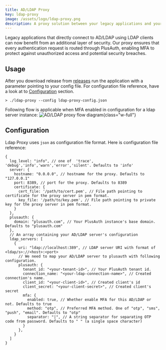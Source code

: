 ```yaml
---
title: AD/LDAP Proxy
key: ldap-proxy
image: /assets/logo/ldap-proxy.png
description: A proxy solution between your legacy applications and your LDAP/AD systems, allowing you to enforce MFA
---
```


Legacy applications that directly connect to AD/LDAP using LDAP clients can now benefit from an additional layer
of security. Our proxy ensures that every authentication request is routed through PlusAuth, enabling MFA
to protect against unauthorized access and potential security breaches.


## Usage

After you download release from [releases](./releases) run the application with a parameter pointing to your config file.
For configuration file reference, have a look at to [Configuration](#configuration) section.

```shell
> ./ldap-proxy --config ldap-proxy-config.json
```

Following flow is applicable when MFA enabled in configuration for a ldap server instance:
  ![AD/LDAP proxy flow diagram](./ldap-proxy-flow-diagram.webp){class="w-full"}

## Configuration
Ldap Proxy uses `json` as configuration file format. Here is configuration file reference:

```json5
{
  log_level: "info", // one of  'trace', 'debug','info','warn','error','silent'. Defaults to 'info'
  server: {
    hostname: "0.0.0.0", // hostname for the proxy. Defaults to "127.0.0.1"
    port: 8389, // port for the proxy. Defaults to 8389
    certificate: {
      cert_file: '/path/to/cert.pem', // File path pointing to certificate for the proxy server in pem format.
      key_file: '/path/to/key.pem', // File path pointing to private key for the proxy server in pem format.
    }
  },
  plusauth: {
    domain: "plusauth.com", // Your PlusAuth instance's base domain. Defaults to "plusauth.com"
  },
  // An array containing your AD/LDAP server's configuration
  ldap_servers: [
    {
      uri: "ldap://localhost:389", // LDAP server URI with format of <ldap/s>://<host>:<port>
      // We need to map your AD/LDAP server to plusauth with following configuration.
      plusauth: {
        tenant_id: "<your-tenant-id>", // Your PlusAuth tenant id.
        connection_name: "<your-ldap-connection-name>", // Created connection's name.
        client_id: "<your-client-id>", // Created client's id
        client_secret: "<your-client-secret>", // Created client's secret
        mfa: {
          enabled: true, // Whether enable MFA for this AD/LDAP or not. Defaults to true
          method: "otp", // Preferred MFA method. One of "otp", "sms", "push", "email". Defaults to "otp"
          separator: "|", // A string separator for separating OTP code from password. Defaults to " " (a single space character)
        }
      },
    }
  ]
}


```
